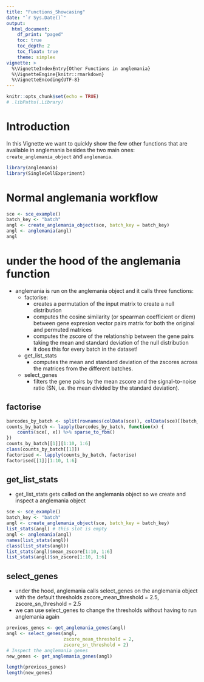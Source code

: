```yaml
---
title: "Functions_Showcasing"
date: "`r Sys.Date()`"
output:
  html_document:
    df_print: "paged"
    toc: true
    toc_depth: 2
    toc_float: true
    theme: simplex
vignette: >
  %\VignetteIndexEntry{Other Functions in anglemania}
  %\VignetteEngine{knitr::rmarkdown}
  %\VignetteEncoding{UTF-8}
---
```

```r
knitr::opts_chunk$set(echo = TRUE)
# .libPaths(.Library)
```

# Introduction
In this Vignette we want to quickly show the few other functions that are available in 
anglemania besides the two main ones: `create_anglemania_object` and `anglemania`.


```r
library(anglemania)
library(SingleCellExperiment)
```

# Normal anglemania workflow
```r
sce <- sce_example()
batch_key <- "batch"
angl <- create_anglemania_object(sce, batch_key = batch_key)
angl <- anglemania(angl)
angl
```

# under the hood of the anglemania function
* anglemania is run on the anglemania object and it calls three functions:
    * factorise: 
        * creates a permutation of the input matrix to create a null distribution
        * computes the cosine similarity (or spearman coefficient or diem) between gene expresion 
          vector pairs matrix for both the original and permuted matrices
        * computes the zscore of the relationship between the gene pairs taking the mean and standard 
          deviation of the null distribution
        * it does this for every batch in the dataset!
    * get_list_stats
        * computes the mean and standard deviation of the zscores across the matrices from
          the different batches.
    * select_genes
        * filters the gene pairs by the mean zscore and the signal-to-noise ratio (SN, i.e. the 
          mean divided by the standard deviation).

## factorise
```r
barcodes_by_batch <- split(rownames(colData(sce)), colData(sce)[[batch_key]])
counts_by_batch <- lapply(barcodes_by_batch, function(x) {
    counts(sce[, x]) %>% sparse_to_fbm()
})
counts_by_batch[[1]][1:10, 1:6]
class(counts_by_batch[[1]])
factorised <- lapply(counts_by_batch, factorise)
factorised[[1]][1:10, 1:6]
```

## get_list_stats
* get_list_stats gets called on the anglemania object so we create and inspect a anglemania object
```r
sce <- sce_example()
batch_key <- "batch"
angl <- create_anglemania_object(sce, batch_key = batch_key)
list_stats(angl) # this slot is empty
angl <- anglemania(angl) 
names(list_stats(angl))
class(list_stats(angl))
list_stats(angl)$mean_zscore[1:10, 1:6]
list_stats(angl)$sn_zscore[1:10, 1:6]
```

## select_genes
* under the hood, anglemania calls select_genes on the anglemania object with the default thresholds
  zscore_mean_threshold = 2.5, zscore_sn_threshold = 2.5
* we can use select_genes to change the thresholds without having to run anglemania again
```r
previous_genes <- get_anglemania_genes(angl)
angl <- select_genes(angl,
                     zscore_mean_threshold = 2,
                     zscore_sn_threshold = 2)
# Inspect the anglemania genes
new_genes <- get_anglemania_genes(angl)

length(previous_genes)
length(new_genes)
```